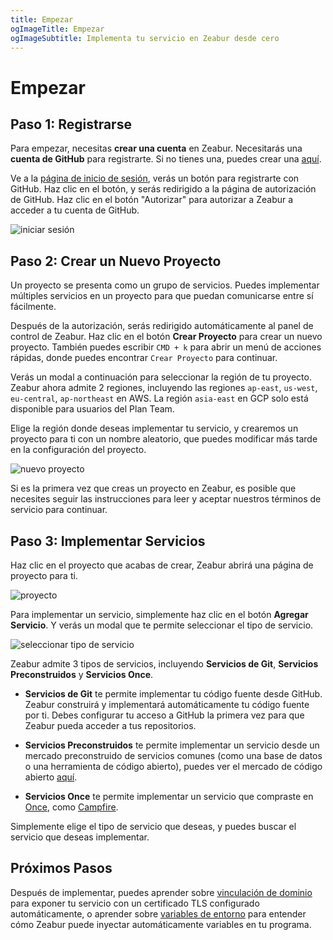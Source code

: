 ```yaml
---
title: Empezar
ogImageTitle: Empezar
ogImageSubtitle: Implementa tu servicio en Zeabur desde cero
---
```



# Empezar

## Paso 1: Registrarse

Para empezar, necesitas **crear una cuenta** en Zeabur.
Necesitarás una **cuenta de GitHub** para registrarte. Si no tienes una, puedes crear una [aquí](https://github.com/join).

Ve a la [página de inicio de sesión](https://zeabur.com/login), verás un botón para registrarte con GitHub.
Haz clic en el botón, y serás redirigido a la página de autorización de GitHub. Haz clic en el botón "Autorizar" para autorizar a Zeabur a acceder a tu cuenta de GitHub.

![iniciar sesión](/start/sign-in.png)

## Paso 2: Crear un Nuevo Proyecto

Un proyecto se presenta como un grupo de servicios. Puedes implementar múltiples servicios en un proyecto para que puedan comunicarse entre sí fácilmente.

Después de la autorización, serás redirigido automáticamente al panel de control de Zeabur.
Haz clic en el botón **Crear Proyecto** para crear un nuevo proyecto. También puedes escribir `CMD + k` para abrir un menú de acciones rápidas, donde puedes encontrar `Crear Proyecto` para continuar.

Verás un modal a continuación para seleccionar la región de tu proyecto. Zeabur ahora admite 2 regiones, incluyendo las regiones `ap-east`, `us-west`, `eu-central`, `ap-northeast` en AWS. La región `asia-east` en GCP solo está disponible para usuarios del Plan Team.

Elige la región donde deseas implementar tu servicio, y crearemos un proyecto para ti con un nombre aleatorio, que puedes modificar más tarde en la configuración del proyecto.

![nuevo proyecto](/start/create-project.png)

<Callout>
  Si es la primera vez que creas un proyecto en Zeabur, es posible que necesites seguir
  las instrucciones para leer y aceptar nuestros términos de servicio para continuar.
</Callout>

## Paso 3: Implementar Servicios

Haz clic en el proyecto que acabas de crear, Zeabur abrirá una página de proyecto para ti.

![proyecto](/start/project.png)

Para implementar un servicio, simplemente haz clic en el botón **Agregar Servicio**. Y verás un modal que te permite seleccionar el tipo de servicio.

![seleccionar tipo de servicio](/start/select-service-type.png)

Zeabur admite 3 tipos de servicios, incluyendo **Servicios de Git**, **Servicios Preconstruidos** y **Servicios Once**.

- **Servicios de Git** te permite implementar tu código fuente desde GitHub. Zeabur construirá y implementará automáticamente tu código fuente por ti.
  Debes configurar tu acceso a GitHub la primera vez para que Zeabur pueda acceder a tus repositorios.

- **Servicios Preconstruidos** te permite implementar un servicio desde un mercado preconstruido de servicios comunes (como una base de datos o una herramienta de código abierto), puedes ver el mercado de código abierto [aquí](https://github.com/zeabur/zeabur/tree/main/prebuilts).

- **Servicios Once** te permite implementar un servicio que compraste en [Once](https://once.com), como [Campfire](https://once.com/campfire).

Simplemente elige el tipo de servicio que deseas, y puedes buscar el servicio que deseas implementar.

## Próximos Pasos

Después de implementar, puedes aprender sobre [vinculación de dominio](/es-ES/deploy/domain-binding) para exponer tu servicio con un certificado TLS configurado automáticamente, o aprender sobre [variables de entorno](/es-ES/deploy/variables) para entender cómo Zeabur puede inyectar automáticamente variables en tu programa.